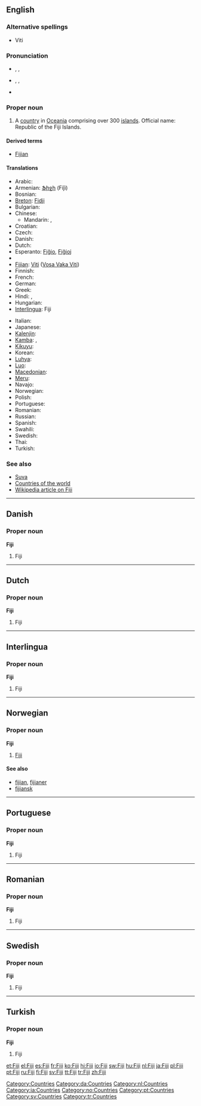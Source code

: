 {{also|fiji}}
==English==
{{wikipedia}}

===Alternative spellings===
* Viti

===Pronunciation===
* {{a|UK}} {{enPR|fēʹjē|fējēʹ}}, {{IPA|/ˈfiː.dʒiː/|/fiːˈdʒiː/}}, {{SAMPA|/fi:"dZi:/|/fi:.dZi:"/}}
* {{a|US}} {{enPR|fēʹjē}}, {{IPA|/ˈfi.dʒi/}}, {{SAMPA|/fi"dZi/}}
* {{audio|en-us-Fiji.ogg|Audio (US)}}

===Proper noun===
{{en-proper noun}}

# A [[country]] in [[Oceania]] comprising over 300 [[island]]s. Official name: Republic of the Fiji Islands.

====Derived terms====
* [[Fijian]]

====Translations====
{{trans-top|Republic of the Fiji Islands}}
* Arabic: {{t|ar|فيجي|m|tr=fiiji|sc=Arab}}
* Armenian: [[Ֆիջի]] (Fiǰi)
* Bosnian: {{t-|bs|Fidži|m}}
* [[Breton]]: [[Fidji]]
* Bulgarian: {{t|bg|Фиджи|tr=Fídži|sc=Cyrl}}
* Chinese:
** Mandarin: {{t-|zh|斐濟|sc=Hani|xs=Mandarin}}, {{t-|zh|斐济|tr=Fěijì|sc=Hani|xs=Mandarin}}
* Croatian: {{t-|hr|Fidži|m|alt=Fȉdži}}
* Czech: {{t-|cs|Fidži}}
* Danish: {{t-|da|Fiji}}
* Dutch: {{t+|nl|Fiji}}
* Esperanto: [[Fiĝio]], [[Fiĝioj]]
* {{trreq|Fiji Hindi}}
* [[Fijian]]: [[Viti]] ([[:fj:Viti|Vosa Vaka Viti]])
* Finnish: {{t+|fi|Fidži}}
* French: {{t+|fr|Fidji}}
* German: {{t+|de|Fidschi}}
* Greek: {{t+|el|Φίτζι|n|tr=Fítzi|sc=Grek}}
* Hindi: {{t|hi|फ़िजी|tr=Fijī|sc=Deva}},  {{t|hi|फिजी|tr=Phijī|sc=Deva}}
* Hungarian: {{t+|hu|Fidzsi-szigetek}}
* [[Interlingua]]: Fiji
{{trans-mid}}
* Italian: {{t+|it|Figi}}
* Japanese: {{t|ja|フィジー|tr=Fijī|sc=Jpan}}
* [[Kalenjin]]: {{tø|kln|Fiji}}
* [[Kamba]]: {{tø|kam|Fiji}},  {{tø|kam|Fiji}}
* [[Kikuyu]]: {{tø|ki|Fiji}}
* Korean: {{t|ko|피지|tr=Piji|sc=Kore}}
* [[Luhya]]: {{tø|luy|Fiji}}
* [[Luo]]: {{tø|luo|Fiji}}
* [[Macedonian]]: {{t|mk|Фиџи|n|tr=Fídži|sc=Cyrl|xs=Macedonian}}
* [[Meru]]: {{tø|mer|Fiji}}
* Navajo: {{tø|nv|Fííjii‎}}
* Norwegian: {{t-|no|Fiji}}
* Polish: {{t+|pl|Fidżi}}
* Portuguese: {{t+|pt|Fiji}}
* Romanian: {{t-|ro|Fiji}}
* Russian: {{t|ru|Фиджи|p|tr=Fídži|sc=Cyrl}} {{qualifier|indeclinable}}
* Spanish: {{t+|es|Fiyi}}
* Swahili: {{t+|sw|Fiji|xs=Swahili}}
* Swedish: {{t+|sv|Fiji}}
* Thai: {{t|th|ฟิจิ|tr=fici|sc=Thai}}
* Turkish: {{t+|tr|Fiji}}
{{trans-bottom}}

===See also===
* [[Suva]]
* [[Appendix:Countries of the world|Countries of the world]]
* [[w:Fiji|Wikipedia article on Fiji]]

[[Category:Countries]]

----

==Danish==

===Proper noun===
'''Fiji'''

# Fiji

[[Category:da:Countries]]

----

==Dutch==

===Proper noun===
'''Fiji'''

# Fiji

[[Category:nl:Countries]]

----

==Interlingua==

===Proper noun===
'''Fiji'''

# Fiji

[[Category:ia:Countries]]

----

==Norwegian==

===Proper noun===
'''Fiji'''

# [[#English|Fiji]]

====See also====
* [[fijian]], [[fijianer]]
* [[fijiansk]]

[[Category:no:Countries]]

----

==Portuguese==

===Proper noun===
'''Fiji'''

# Fiji

[[Category:pt:Countries]]

----

==Romanian==

===Proper noun===
'''Fiji'''

# Fiji

----

==Swedish==

===Proper noun===
'''Fiji'''

# Fiji

[[Category:sv:Countries]]

----

==Turkish==

===Proper noun===
'''Fiji'''

# Fiji

[[Category:tr:Countries]]

[[et:Fiji]]
[[el:Fiji]]
[[es:Fiji]]
[[fr:Fiji]]
[[ko:Fiji]]
[[hi:Fiji]]
[[io:Fiji]]
[[sw:Fiji]]
[[hu:Fiji]]
[[nl:Fiji]]
[[ja:Fiji]]
[[pl:Fiji]]
[[pt:Fiji]]
[[ru:Fiji]]
[[fi:Fiji]]
[[sv:Fiji]]
[[tt:Fiji]]
[[tr:Fiji]]
[[zh:Fiji]]